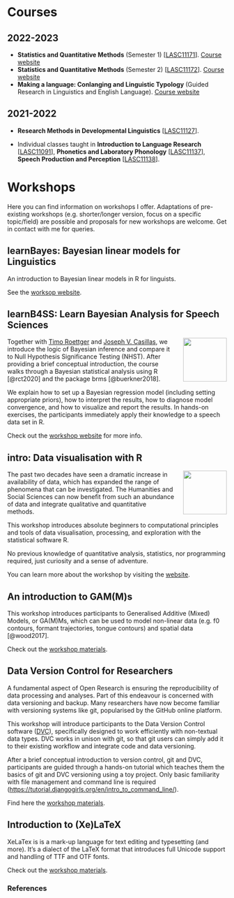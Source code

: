 # Courses

## 2022-2023

-   **Statistics and Quantitative Methods** (Semester 1) \[[LASC11171](http://www.drps.ed.ac.uk/22-23/dpt/cxlasc11171.htm)\]. [Course website](https://stefanocoretta.github.io/sqmf/)
-   **Statistics and Quantitative Methods** (Semester 2) \[[LASC11172](http://www.drps.ed.ac.uk/22-23/dpt/cxlasc11172.htm)\]. [Course website](https://stefanocoretta.github.io/sqmb/)
-   **Making a language: Conlanging and Linguistic Typology** (Guided Research in Linguistics and English Language). [Course website](https://stefanocoretta.github.io/grs-conlang/)

## 2021-2022

-   **Research Methods in Developmental Linguistics** \[[LASC11127](http://www.drps.ed.ac.uk/21_22_Archive_at_01-09-2021/dpt/cxlasc11127.htm)\].

-   Individual classes taught in **Introduction to Language Research** \[[LASC11091](http://www.drps.ed.ac.uk/21_22_Archive_at_01-09-2021/dpt/cxlasc11091.htm)\], **Phonetics and Laboratory Phonology** \[[LASC11137](http://www.drps.ed.ac.uk/21_22_Archive_at_01-09-2021/dpt/cxlasc11137.htm)\], **Speech Production and Perception** \[[LASC11138](http://www.drps.ed.ac.uk/21_22_Archive_at_01-09-2021/dpt/cxlasc11138.htm)\].

# Workshops

Here you can find information on workshops I offer. Adaptations of pre-existing workshops (e.g. shorter/longer version, focus on a specific topic/field) are possible and proposals for new workshops are welcome. Get in contact with me for queries.

## learnBayes: Bayesian linear models for Linguistics

An introduction to Bayesian linear models in R for linguists.

See the [worksop website](https://stefanocoretta.github.io/learnBayes/).

## learnB4SS: Learn Bayesian Analysis for Speech Sciences

[![](img/b4ss-logo.png){style="float: right; margin-left: 20px !important;" width="100"}](https://github.com/learnB4SS/learnB4SS) Together with [Timo Roettger](https://www.simplpoints.com) and [Joseph V. Casillas](https://www.jvcasillas.com), we introduce the logic of Bayesian inference and compare it to Null Hypothesis Significance Testing (NHST). After providing a brief conceptual introduction, the course walks through a Bayesian statistical analysis using R [@rct2020] and the package brms [@buerkner2018].

We explain how to set up a Bayesian regression model (including setting appropriate priors), how to interpret the results, how to diagnose model convergence, and how to visualize and report the results. In hands-on exercises, the participants immediately apply their knowledge to a speech data set in R.

Check out the [workshop website](https://learnb4ss.github.io) for more info.

## intro: Data visualisation with R

[![](img/intro-logo.png){style="float: right; margin-left: 20px !important;" width="100"}](https://intro-rstats.github.io/intRo) The past two decades have seen a dramatic increase in availability of data, which has expanded the range of phenomena that can be investigated. The Humanities and Social Sciences can now benefit from such an abundance of data and integrate qualitative and quantitative methods.

This workshop introduces absolute beginners to computational principles and tools of data visualisation, processing, and exploration with the statistical software R.

No previous knowledge of quantitative analysis, statistics, nor programming required, just curiosity and a sense of adventure.

You can learn more about the workshop by visiting the [website](https://intro-rstats.github.io).

## An introduction to GAM(M)s

This workshop introduces participants to Generalised Additive (Mixed) Models, or GA(M)Ms, which can be used to model non-linear data (e.g. f0 contours, formant trajectories, tongue contours) and spatial data [@wood2017].

Check out the [workshop materials](https://github.com/stefanocoretta/gamm-workshop).

## Data Version Control for Researchers

A fundamental aspect of Open Research is ensuring the reproducibility of data processing and analyses. Part of this endeavour is concerned with data versioning and backup. Many researchers have now become familiar with versioning systems like git, popularised by the GitHub online platform.

This workshop will introduce participants to the Data Version Control software ([DVC](https://%20dvc.org)), specifically designed to work efficiently with non-textual data types. DVC works in unison with git, so that git users can simply add it to their existing workflow and integrate code and data versioning.

After a brief conceptual introduction to version control, git and DVC, participants are guided through a hands-on tutorial which teaches them the basics of git and DVC versioning using a toy project. Only basic familiarity with file management and command line is required (<https://tutorial.djangogirls.org/en/intro_to_command_line/>).

Find here the [workshop materials](https://github.com/stefanocoretta/dvc-res).

## Introduction to (Xe)LaTeX

XeLaTex is is a mark-up language for text editing and typesetting (and more). It's a dialect of the LaTeX format that introduces full Unicode support and handling of TTF and OTF fonts.

Check out the [workshop materials](https://github.com/stefanocoretta/xelatex-workshop).

### References
